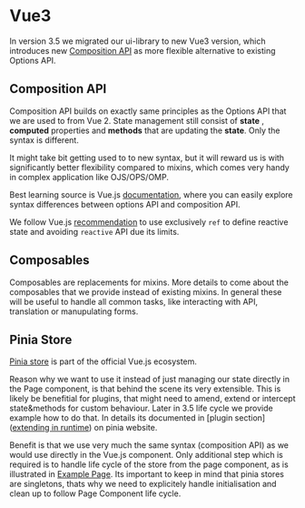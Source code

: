 
<Meta title="Guide/Vue3" />

# Vue3

In version 3.5 we migrated our ui-library to new Vue3 version, which introduces new [Composition API](https://vuejs.org/guide/introduction.html#composition-api) as more flexible alternative to existing Options API.

## Composition API

Composition API builds on exactly same principles as the Options API that we are used to from Vue 2. State management still consist of **state** , **computed** properties and **methods** that are updating the **state**. Only the syntax is different.

It might take bit getting used to to new syntax, but it will reward us is with significantly better flexibility compared to mixins, which comes very handy in complex application like OJS/OPS/OMP.

Best learning source is Vue.js [documentation](https://vuejs.org/guide/introduction.html), where you can easily explore syntax differences between options API and composition API.

We follow Vue.js [recommendation](https://vuejs.org/guide/essentials/reactivity-fundamentals#limitations-of-reactive) to use exclusively `ref` to define reactive state and avoiding `reactive` API due its limits.

## Composables

Composables are replacements for mixins. More details to come about the composables that we provide instead of existing mixins. In general these will be useful to handle all common tasks, like interacting with API, translation or manupulating forms.

## Pinia Store

[Pinia store](https://pinia.vuejs.org) is part of the official Vue.js ecosystem.

Reason why we want to use it instead of just managing our state directly in the Page component, is that behind the scene its very extensible. This is likely be benefitial for plugins, that might need to amend, extend or intercept state&methods for custom behaviour. Later in 3.5 life cycle we provide example how to do that. In details its documented in [plugin section]([extending in runtime](https://pinia.vuejs.org/core-concepts/plugins.html)) on pinia website.

Benefit is that we use very much the same syntax (composition API) as we would use directly in the Vue.js component. Only additional step which is required is to handle life cycle of the store from the page component, as is illustrated in [Example Page](../?path=/story/pages-example--example-page-1). Its important to keep in mind that pinia stores are singletons, thats why we need to explicitely handle initialisation and clean up to follow Page Component life cycle.
